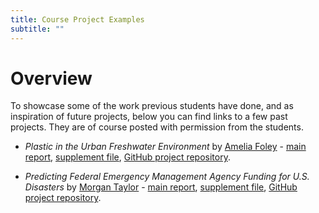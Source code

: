 ```yaml
---
title: Course Project Examples 
subtitle: ""
---
```


# Overview

To showcase some of the work previous students have done, and as
inspiration of future projects, below you can find links to a few past projects. They are of course posted with permission from the students.


-   *Plastic in the Urban Freshwater Environment* by [Amelia
    Foley](https://ameliafoley.github.io/AMELIAFOLEY-MADA-portfolio/) -
    [main report](/files/projectexamples/Foley_Report.html), [supplement
    file](/files/projectexamples/Foley_Supplement.html), [GitHub project
    repository](https://github.com/ameliafoley/AmeliaFoley-MADA-project).

-   *Predicting Federal Emergency Management Agency Funding for U.S.
    Disasters* by [Morgan
    Taylor](https://morganataylor.github.io/MorganTaylor-MADA-portfolio/index.html) -
    [main report](/files/projectexamples/Taylor_Report.html), [supplement
    file](/files/projectexamples/Taylor_Supplement.html), [GitHub project
    repository](https://github.com/morganataylor/MorganTaylor-MADA-project).
